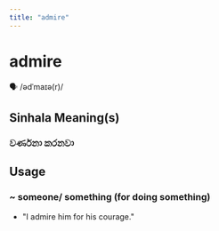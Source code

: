 ```yaml
---
title: "admire"
---
```


# admire

🗣️ /ədˈmaɪə(r)/

## Sinhala Meaning(s)

### වර්ණනා කරනවා

## Usage

### ~ someone/ something (for doing something)

- "I admire him for his courage."


